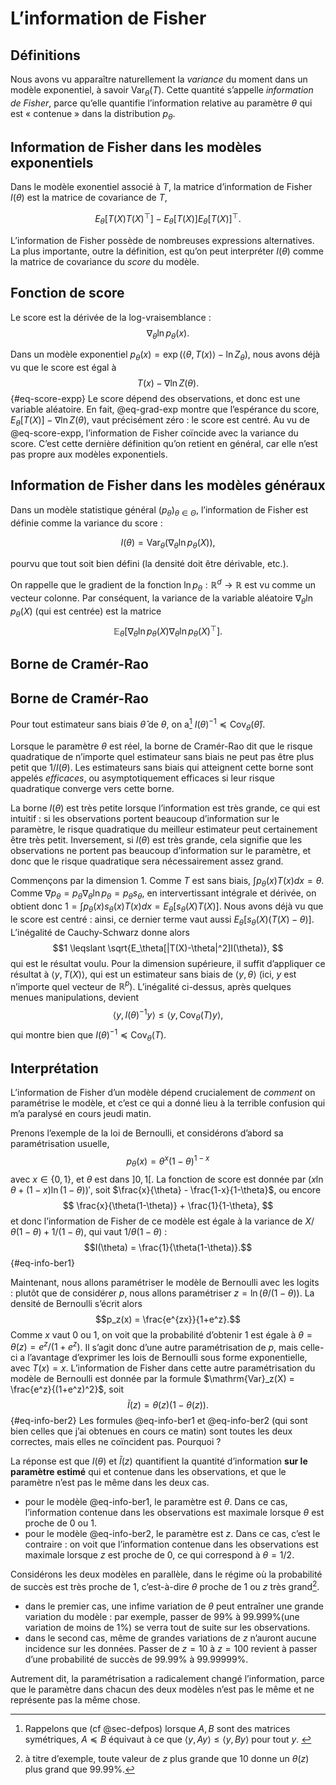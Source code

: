 # L'information de Fisher


## Définitions


Nous avons vu apparaître naturellement la *variance* du moment dans un modèle exponentiel, à savoir $\mathrm{Var}_\theta(T)$. Cette quantité s'appelle *information de Fisher*, parce qu'elle quantifie l'information relative au paramètre $\theta$ qui est « contenue » dans la distribution $p_\theta$. 




:::{#def-information}

## Information de Fisher dans les modèles exponentiels

Dans le modèle exonentiel associé à $T$, la matrice d'information de Fisher $I(\theta)$ est la matrice de covariance de $T$, 

$$E_\theta[T(X)T(X)^\top] - E_\theta[T(X)]E_\theta[T(X)]^\top.$$

:::


L'information de Fisher possède de nombreuses expressions alternatives. La plus importante, outre la définition, est qu'on peut interpréter $I(\theta)$ comme la matrice de covariance du *score* du modèle.  


:::{#def-score}

## Fonction de score

Le score est la dérivée de la log-vraisemblance : 
$$\nabla_\theta \ln p_\theta(x).$$

:::

Dans un modèle exponentiel $p_\theta(x) = \exp(\langle \theta, T(x)\rangle - \ln Z_\theta)$, nous avons déjà vu que le score est égal à
$$T(x) - \nabla \ln Z(\theta).$${#eq-score-expp}
Le score dépend des observations, et donc est une variable aléatoire. En fait, @eq-grad-exp montre que l'espérance du score, $E_\theta[T(X)] - \nabla \ln Z(\theta)$, vaut précisément zéro : le score est centré. Au vu de @eq-score-expp, l'information de Fisher coïncide avec la variance du score. C'est cette dernière définition qu'on retient en général, car elle n'est pas propre aux modèles exponentiels.


:::{#def-information-gen}

## Information de Fisher dans les modèles généraux

Dans un modèle statistique général $(p_\theta)_{\theta \in \Theta}$, l'information de Fisher est définie comme la variance du score :

$$ I(\theta) = \mathrm{Var}_\theta(\nabla_\theta \ln p_\theta(X)), $$

pourvu que tout soit bien défini (la densité doit être dérivable, etc.).

:::

On rappelle que le gradient de la fonction $\ln p_\theta : \mathbb{R}^d \to \mathbb{R}$ est vu comme un vecteur colonne. Par conséquent, la variance de la variable aléatoire $\nabla_\theta \ln p_\theta(X)$ (qui est centrée) est la matrice 
$$ \mathbb{E}_\theta[\nabla_\theta \ln p_\theta(X)\nabla_\theta \ln p_\theta(X)^\top].$$

## Borne de Cramér-Rao



:::{#thm-cramer-rao}

## Borne de Cramér-Rao

Pour tout estimateur sans biais $\hat{\theta}$ de $\theta$, on a^[Rappelons que (cf @sec-defpos) lorsque $A,B$ sont des matrices symétriques, $A \preceq B$ équivaut à ce que $\langle y, Ay\rangle \leqslant \langle y, By\rangle$ pour tout $y$. ] $I(\theta)^{-1} \preceq \mathrm{Cov}_\theta(\hat{\theta})$. 

:::



Lorsque le paramètre $\theta$ est réel, la borne de Cramér-Rao dit que le risque quadratique de n'importe quel estimateur sans biais ne peut pas être plus petit que $1/I(\theta)$. Les estimateurs sans biais qui atteignent cette borne sont appelés *efficaces*, ou asymptotiquement efficaces si leur risque quadratique converge vers cette borne.  

La borne $I(\theta)$ est très petite lorsque l'information est très grande, ce qui est intuitif : si les observations portent beaucoup d'information sur le paramètre, le risque quadratique du meilleur estimateur peut certainement être très petit. Inversement, si $I(\theta)$ est très grande, cela signifie que les observations ne portent pas beaucoup d'information sur le paramètre, et donc que le risque quadratique sera nécessairement assez grand. 

:::{.proof}
Commençons par la dimension 1. Comme $T$ est sans biais, $\int p_\theta(x)T(x)dx=\theta$. Comme $\nabla p_\theta = p_\theta \nabla_\theta \ln p_\theta = p_\theta s_\theta$, en intervertissant intégrale et dérivée, on obtient donc $1 = \int p_\theta (x)s_\theta(x)T(x)dx = E_\theta[s_\theta(X)T(X)]$. Nous avons déjà vu que le score est centré : ainsi, ce dernier terme vaut aussi $E_\theta[s_\theta(X)(T(X) - \theta)]$. L'inégalité de Cauchy-Schwarz donne alors 
$$1 \leqslant \sqrt{E_\theta[|T(X)-\theta|^2]I(\theta)}, $$
qui est le résultat voulu. Pour la dimension supérieure, il suffit d'appliquer ce résultat à $\langle y, T(X)\rangle$, qui est un estimateur sans biais de $\langle y, \theta \rangle$ (ici, $y$ est n'importe quel vecteur de $\mathbb{R}^p$). L'inégalité ci-dessus, après quelques menues manipulations, devient 
$$\langle y, I(\theta)^{-1}y\rangle \leqslant \langle y, \mathrm{Cov}_\theta(T)y\rangle, $$
qui montre bien que $I(\theta)^{-1} \preceq \mathrm{Cov}_\theta(T)$. 
:::


## Interprétation {#sec-interp-fisher}

L'information de Fisher d'un modèle dépend crucialement de *comment* on paramétrise le modèle, et c'est ce qui a donné lieu à la terrible confusion qui m'a paralysé en cours jeudi matin. 


Prenons l'exemple de la loi de Bernoulli, et considérons d'abord sa paramétrisation usuelle, 
$$ p_\theta(x) = \theta^x(1-\theta)^{1-x}$$ avec $x \in \{0,1\}$,
et $\theta$ est dans $]0,1[$. La fonction de score est donnée par $(x\ln \theta + (1-x)\ln(1-\theta))'$, soit $\frac{x}{\theta} - \frac{1-x}{1-\theta}$, ou encore 
$$ \frac{x}{\theta(1-\theta)} + \frac{1}{1-\theta}, $$
et donc l'information de Fisher de ce modèle est égale à la variance de $X/\theta(1-\theta) + 1/(1-\theta)$, qui vaut $1/\theta(1-\theta)$ : 
$$I(\theta) = \frac{1}{\theta(1-\theta)}.$${#eq-info-ber1}

Maintenant, nous allons paramétriser le modèle de Bernoulli avec les logits : plutôt que de considérer $p$, nous allons paramétriser $z = \ln(\theta/(1-\theta))$. La densité de Bernoulli s'écrit alors
$$p_z(x) = \frac{e^{zx}}{1+e^z}.$$
Comme $x$ vaut 0 ou 1, on voit que la probabilité d'obtenir 1 est égale à $\theta = \theta(z) = e^z/(1+e^z)$. Il s'agit donc d'une autre paramétrisation de $p$, mais celle-ci a l'avantage d'exprimer les lois de Bernoulli sous forme exponentielle, avec $T(x) = x$. L'information de Fisher dans cette autre paramétrisation du modèle de Bernoulli est donnée par la formule $\mathrm{Var}_z(X) = \frac{e^z}{(1+e^z)^2}$, soit
$$\tilde{I}(z) = \theta(z)(1-\theta(z)).$${#eq-info-ber2}
Les formules @eq-info-ber1 et @eq-info-ber2 (qui sont bien celles que j'ai obtenues en cours ce matin) sont toutes les deux correctes, mais elles ne coïncident pas. Pourquoi ?


La réponse est que $I(\theta)$ et $\tilde{I}(z)$ quantifient la quantité d'information **sur le paramètre estimé** qui et contenue dans les observations, et que le paramètre n'est pas le même dans les deux cas.

- pour le modèle @eq-info-ber1, le paramètre est $\theta$. Dans ce cas, l'information contenue dans les observations est maximale lorsque $\theta$ est proche de 0 ou 1.  
- pour le modèle @eq-info-ber2, le paramètre est $z$. Dans ce cas, c'est le contraire : on voit que l'information contenue dans les observations est maximale lorsque $z$ est proche de 0, ce qui correspond à $\theta = 1/2$.

Considérons les deux modèles en parallèle, dans le régime où la probabilité de succès est très proche de 1, c'est-à-dire $\theta$ proche de $1$ ou $z$ très grand[^2]. 

- dans le premier cas, une infime variation de $\theta$ peut entraîner une grande variation du modèle : par exemple, passer de 99\% à 99.999%(une variation de moins de 1%) se verra tout de suite sur les observations. 
- dans le second cas, même de grandes variations de $z$ n'auront aucune incidence sur les données. Passer de $z = 10$ à $z = 100$ revient à passer d'une probabilité de succès de 99.99% à 99.99999%. 


Autrement dit, la paramétrisation a radicalement changé l'information, parce que le paramètre dans chacun des deux modèles n'est pas le même et ne représente pas la même chose. 




[^2]: à titre d'exemple, toute valeur de $z$ plus grande que 10 donne un $\theta(z)$ plus grand que $99.99\%$. 